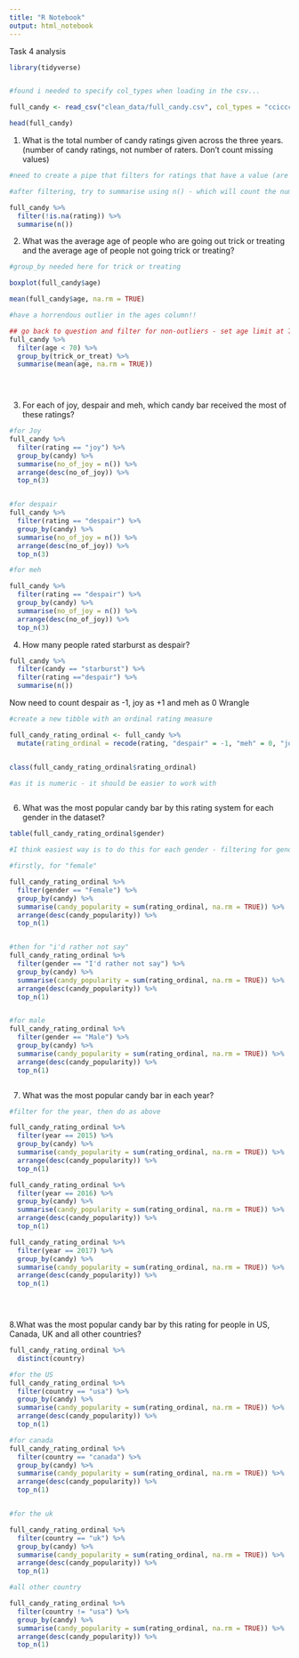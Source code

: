```yaml
---
title: "R Notebook"
output: html_notebook
---
```

Task 4 analysis 

```r
library(tidyverse)


#found i needed to specify col_types when loading in the csv...

full_candy <- read_csv("clean_data/full_candy.csv", col_types = "ccicccd"

head(full_candy)

```






1. What is the total number of candy ratings given across the three years. (number of candy ratings, not number of raters. Don’t count missing values)

```r

#need to create a pipe that filters for ratings that have a value (are not na)

#after filtering, try to summarise using n() - which will count the number of rows that have a value in rating - giving us the number of ratings in the data 

full_candy %>%
  filter(!is.na(rating)) %>%
  summarise(n())
```



2. What was the average age of people who are going out trick or treating and the average age of people not going trick or treating?
```r

#group_by needed here for trick or treating 

boxplot(full_candy$age)

mean(full_candy$age, na.rm = TRUE)

#have a horrendous outlier in the ages column!!

## go back to question and filter for non-outliers - set age limit at 70 
full_candy %>%
  filter(age < 70) %>%
  group_by(trick_or_treat) %>%
  summarise(mean(age, na.rm = TRUE))


  

```



3. For each of joy, despair and meh, which candy bar received the most of these ratings?
```r
#for Joy
full_candy %>%
  filter(rating == "joy") %>%
  group_by(candy) %>%
  summarise(no_of_joy = n()) %>%
  arrange(desc(no_of_joy)) %>%
  top_n(3)


#for despair 
full_candy %>%
  filter(rating == "despair") %>%
  group_by(candy) %>%
  summarise(no_of_joy = n()) %>%
  arrange(desc(no_of_joy)) %>%
  top_n(3)

#for meh

full_candy %>%
  filter(rating == "despair") %>%
  group_by(candy) %>%
  summarise(no_of_joy = n()) %>%
  arrange(desc(no_of_joy)) %>%
  top_n(3)

```

4. How many people rated starburst as despair? 

```r
full_candy %>%
  filter(candy == "starburst") %>%
  filter(rating =="despair") %>%
  summarise(n())
```


Now need to count despair as -1, joy as +1 and meh as 0 
Wrangle 
```r

#create a new tibble with an ordinal rating measure 

full_candy_rating_ordinal <- full_candy %>%
  mutate(rating_ordinal = recode(rating, "despair" = -1, "meh" = 0, "joy" = 1))


class(full_candy_rating_ordinal$rating_ordinal)

#as it is numeric - it should be easier to work with 



```


6. What was the most popular candy bar by this rating system for each gender in the dataset?
```r

table(full_candy_rating_ordinal$gender)

#I think easiest way is to do this for each gender - filtering for gender each time 

#firstly, for "female"

full_candy_rating_ordinal %>%
  filter(gender == "Female") %>%
  group_by(candy) %>%
  summarise(candy_popularity = sum(rating_ordinal, na.rm = TRUE)) %>%
  arrange(desc(candy_popularity)) %>%
  top_n(1)


#then for "i'd rather not say"
full_candy_rating_ordinal %>%
  filter(gender == "I'd rather not say") %>%
  group_by(candy) %>%
  summarise(candy_popularity = sum(rating_ordinal, na.rm = TRUE)) %>%
  arrange(desc(candy_popularity)) %>%
  top_n(1)


#for male
full_candy_rating_ordinal %>%
  filter(gender == "Male") %>%
  group_by(candy) %>%
  summarise(candy_popularity = sum(rating_ordinal, na.rm = TRUE)) %>%
  arrange(desc(candy_popularity)) %>%
  top_n(1)



```
7. What was the most popular candy bar in each year?

```r
#filter for the year, then do as above 

full_candy_rating_ordinal %>%
  filter(year == 2015) %>%
  group_by(candy) %>%
  summarise(candy_popularity = sum(rating_ordinal, na.rm = TRUE)) %>%
  arrange(desc(candy_popularity)) %>%
  top_n(1)

full_candy_rating_ordinal %>%
  filter(year == 2016) %>%
  group_by(candy) %>%
  summarise(candy_popularity = sum(rating_ordinal, na.rm = TRUE)) %>%
  arrange(desc(candy_popularity)) %>%
  top_n(1)

full_candy_rating_ordinal %>%
  filter(year == 2017) %>%
  group_by(candy) %>%
  summarise(candy_popularity = sum(rating_ordinal, na.rm = TRUE)) %>%
  arrange(desc(candy_popularity)) %>%
  top_n(1)


  
```

8.What was the most popular candy bar by this rating for people in US, Canada, UK and all other countries?
```r

full_candy_rating_ordinal %>%
  distinct(country)

#for the US 
full_candy_rating_ordinal %>%
  filter(country == "usa") %>%
  group_by(candy) %>%
  summarise(candy_popularity = sum(rating_ordinal, na.rm = TRUE)) %>%
  arrange(desc(candy_popularity)) %>%
  top_n(1)

#for canada
full_candy_rating_ordinal %>%
  filter(country == "canada") %>%
  group_by(candy) %>%
  summarise(candy_popularity = sum(rating_ordinal, na.rm = TRUE)) %>%
  arrange(desc(candy_popularity)) %>%
  top_n(1) 


#for the uk

full_candy_rating_ordinal %>%
  filter(country == "uk") %>%
  group_by(candy) %>%
  summarise(candy_popularity = sum(rating_ordinal, na.rm = TRUE)) %>%
  arrange(desc(candy_popularity)) %>%
  top_n(1)

#all other country

full_candy_rating_ordinal %>%
  filter(country != "usa") %>%
  group_by(candy) %>%
  summarise(candy_popularity = sum(rating_ordinal, na.rm = TRUE)) %>%
  arrange(desc(candy_popularity)) %>%
  top_n(1)



```

